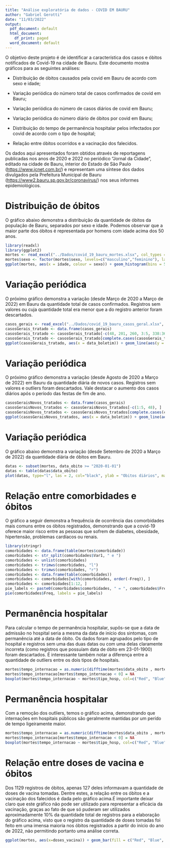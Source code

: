 ```yaml
---
title: "Análise exploratória de dados - COVID EM BAURU"
author: "Gabriel Gerotti"
date: "11/03/2022"
output:
  pdf_document: default
  html_document:
    df_print: paged
  word_document: default
---
```


O objetivo deste projeto é de identificar a característica dos casos e óbitos notificados de Covid-19 na cidade de Bauru. Este documento mostra gráficos para as seguintes análises:

-   Distribuição de óbitos causados pela covid em Bauru de acordo com sexo e idade;

-   Variação periódica do número total de casos confirmados de covid em Bauru;

-   Variação periódica do número de casos diários de covid em Bauru;

-   Variação periódica do número diário de óbitos por covid em Bauru;

-   Distribuição do tempo de permanência hospitalar pelos infectados por covid de acordo com o tipo de hospital;

-   Relação entre óbitos ocorridos e a vacinação dos falecidos.

Os dados aqui apresentados foram obtidos através de reportagens publicadas nos anos de 2020 e 2022 no periódico "Jornal da Cidade", editado na cidade de Bauru, interior do Estado de São Paulo (<https://www.jcnet.com.br/>) e representam uma síntese dos dados divulgados pela Prefeitura Municipal de Bauru (<https://www2.bauru.sp.gov.br/coronavirus/>) nos seus informes epidemiológicos.

\newpage

# Distribuição de óbitos

O gráfico abaixo demonstra a distribuição da quantidade de óbitos da população de Bauru, separados por sexo e idade. Podemos observar que a maior parte dos óbitos é representada por homens com idade acima dos 50 anos.
\newline

```r
library(readxl)
library(ggplot2)
mortes <- read_excel("../Dados/covid_19_bauru_mortes.xlsx", col_types = c("date", "text", "numeric", "date", "text", "text", "date", "numeric"))
mortes$sexo <- factor(mortes$sexo, levels=c("masculino","feminino"), labels =c(0, 1))
ggplot(mortes, aes(x = idade, colour = sexo)) + geom_histogram(bins = 50, fill = "white") + guides(colour = guide_legend(title = "Sexo")) + scale_colour_discrete(labels = c("Masculino", "Feminino")) + ggtitle("Óbitos por covid") + xlab("Idade") + ylab("Quantidade") + theme(plot.title = element_text(hjust = 0.5))
```
\newpage

# Variação periódica

O próximo gráfico demonstra a variação (desde Março de 2020 a Março de 2022) em Bauru da quantidade total de casos confirmados. Registros sem valores ou cuja quantidade total era menor que a do registro anterior foram descartados.
\newline

```r
casos_gerais <- read_excel("../Dados/covid_19_bauru_casos_geral.xlsx", col_types = c("date", "numeric", "numeric", "numeric", "numeric", "numeric", "numeric", "numeric", "numeric", "numeric", "numeric", "numeric", "numeric", "numeric"))
casosGerais_tratado <- data.frame(casos_gerais)
casosGerais_tratado <- casosGerais_tratado[-c(48, 201, 260, 3:5, 338:360), ]
casosGerais_tratado <- casosGerais_tratado[complete.cases(casosGerais_tratado$confirmacoes_total), ]
ggplot(casosGerais_tratado, aes(x = data_boletim)) + geom_line(aes(y = confirmacoes_total)) + ggtitle("Casos confirmados de covid em Bauru") + xlab("Data do boletim") + ylab("Quantidade") + theme(plot.title = element_text(hjust = 0.5))
```
\newpage

# Variação periódica

O próximo gráfico demonstra a variação (desde Agosto de 2020 a Março de 2022) em Bauru da quantidade diária de novos casos. Registros sem valores e outliers foram descartados. Vale destacar o aumento dos casos diários após o período das festas de fim de ano.
\newline

```r
casosGeraisNovos_tratados <- data.frame(casos_gerais)
casosGeraisNovos_tratados <- casosGeraisNovos_tratados[-c(1:5, 48), ]
casosGeraisNovos_tratados <- casosGeraisNovos_tratados[complete.cases(casosGeraisNovos_tratados$casos_novos), ]
ggplot(casosGeraisNovos_tratados, aes(x = data_boletim)) + geom_line(aes(y = casos_novos)) + ggtitle("Casos novos diários de covid em Bauru") + xlab("Data do boletim") + ylab("Quantidade") + theme(plot.title = element_text(hjust = 0.5))
```
\newpage

# Variação periódica

O gráfico abaixo demonstra a variação (desde Setembro de 2020 a Março de 2022) da quantidade diária de óbitos em Bauru.
\newline

```r
datas <- subset(mortes, data_obito >= "2020-01-01")
datas <- table(datas$data_obito)
plot(datas, type="l", las = 2, col="black", ylab = "Obitos diários", main = "Óbitos diários por Covid - Bauru")
```
\newpage

# Relação entre comorbidades e óbitos
O gráfico a seguir demonstra a frequência de ocorrência das comorbidades mais comuns entre os óbitos registrados, demonstrando que a covid-19 oferece maior risco entre as pessoas que sofrem de diabetes, obesidade, hipertensão, problemas cardíacos ou renais.
\newline

```r
library(stringr)
comorbidades <- data.frame(table(mortes$comorbidade))
comorbidades <- str_split(comorbidades$Var1, " e ")
comorbidades <- unlist(comorbidades)
comorbidades <- trimws(comorbidades, "l")
comorbidades <- trimws(comorbidades, "r")
comorbidades <- data.frame(table(comorbidades))
comorbidades <- comorbidades[with(comorbidades, order(-Freq)), ]
comorbidades <- comorbidades[1:12, ]
pie_labels <- paste0(comorbidades$comorbidades, " = ", comorbidades$Freq)
pie(comorbidades$Freq, labels = pie_labels)
```
\newpage

# Permanência hospitalar

Para calcular o tempo de permanência hospitalar, supôs-se que a data de admissão no hospital seria a mesma da data de início dos sintomas, com permanência até a data de óbito. Os dados foram agrupados pelo tipo de hospital e registros sem uma das duas datas ou com uma delas claramente incorreta (como registros que possuíam data de óbito em 23-01-1900) foram descartados. É interessante também notar a diferença entre a quantidade de outliers entre os dois tipos de hospitais.
\newline

```r
mortes$tempo_internacao = as.numeric(difftime(mortes$data_obito , mortes$inicio_sintoma, units=c("days")))
mortes$tempo_internacao[mortes$tempo_internacao < 0] = NA
boxplot(mortes$tempo_internacao ~ mortes$tipo_hosp, col=c("Red", "Blue"), xlab = "Dias internados", ylab = "Tipo de hospital", horizontal = TRUE, main = "Permanência hospitalar")
```
\newpage

# Permanência hospitalar

Com a remoção dos outliers, temos o gráfico acima, demonstrando que internações em hospitais públicos são geralmente mantidas por um perído de tempo ligeiramente maior.
\newline

```r
mortes$tempo_internacao = as.numeric(difftime(mortes$data_obito , mortes$inicio_sintoma, units=c("days")))
mortes$tempo_internacao[mortes$tempo_internacao < 0] = NA
boxplot(mortes$tempo_internacao ~ mortes$tipo_hosp, col=c("Red", "Blue"), xlab = "Dias internados", ylab = "Tipo de hospital", outline = FALSE, horizontal = TRUE, main = "Permanência hospitalar")
```
\newpage

# Relação entre doses de vacina e óbitos

Dos 1129 registros de óbitos, apenas 127 deles informavam a quantidade de doses de vacina tomadas. Dentre estes, a relação entre os óbitos e a vacinação dos falecidos é dada pelo gráfico acima.É importante deixar claro que este gráfico não pode ser utilizado para representar a eficácia da vacinação, graças ao fato de que só puderam ser utilizados aproximadamente 10% da quantidade total de registros para a elaboração do gráfico acima, visto que o registro da quantidade de doses tomadas foi feito em uma imensa maioria nos óbitos registrados a partir do início do ano de 2022, não permitindo portanto uma análise correta.
\newline

```r
ggplot(mortes, aes(x=doses_vacina)) + geom_bar(fill = c("Red", "Blue", "Purple", "Brown")) + ggtitle("Óbitos x Doses de Vacina") + xlab("Doses de vacina") + ylab("Óbitos") + theme(plot.title = element_text(hjust = 0.5))
```
\newpage
